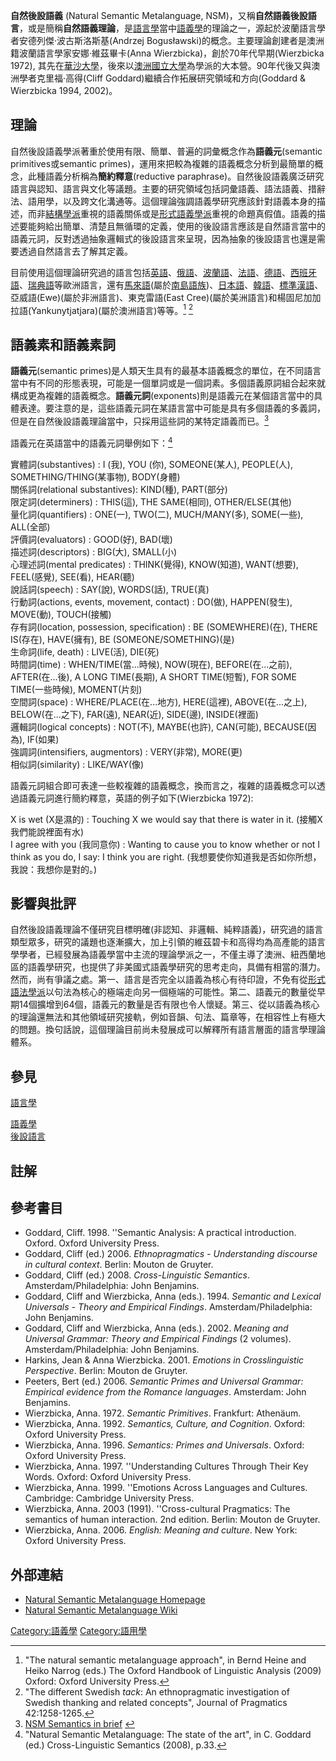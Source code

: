 {{語言學}}

'''自然後設語義''' (Natural Semantic Metalanguage, NSM)，又稱'''自然語義後設語言'''，或是簡稱'''自然語義理論'''，是[[語言學|語言學]]當中[[語義學|語義學]]的理論之一，源起於波蘭語言學者安德列傑‧波古斯洛斯基(Andrzej Bogusławski)的概念。主要理論創建者是澳洲籍波蘭語言學家安娜‧維茲畢卡(Anna Wierzbicka)，創於70年代早期(Wierzbicka 1972), 其先在[[華沙大學|華沙大學]]，後來以[[澳洲國立大學|澳洲國立大學]]為學派的大本營。90年代後又與澳洲學者克里福‧高得(Cliff Goddard)繼續合作拓展研究領域和方向(Goddard & Wierzbicka 1994, 2002)。

==理論==
自然後設語義學派著重於使用有限、簡單、普遍的詞彙概念作為'''語義元'''(semantic primitives或semantic primes)，運用來把較為複雜的語義概念分析到最簡單的概念，此種語義分析稱為'''簡約釋意'''(reductive paraphrase)。自然後設語義廣泛研究語言與認知、語言與文化等議題。主要的研究領域包括詞彙語義、語法語義、措辭法、語用學，以及跨文化溝通等。這個理論強調語義學研究應該針對語義本身的描述，而非[[結構學派|結構學派]]重視的語義關係或是[[形式語義學派|形式語義學派]]重視的命題真假值。語義的描述要能夠給出簡單、清楚且無循環的定義，使用的後設語言應該是自然語言當中的語義元詞，反對透過抽象邏輯式的後設語言來呈現，因為抽象的後設語言也還是需要透過自然語言去了解其定義。

目前使用這個理論研究過的語言包括[[英語|英語]]、[[俄語|俄語]]、[[波蘭語|波蘭語]]、[[法語|法語]]、[[德語|德語]]、[[西班牙語|西班牙語]]、[[瑞典語|瑞典語]]等歐洲語言，還有[[馬來語|馬來語]](屬於[[南島語族|南島語族]])、[[日本語|日本語]]、[[韓語|韓語]]、[[標準漢語|標準漢語]]、亞威語(Ewe)(屬於非洲語言)、東克雷語(East Cree)(屬於美洲語言)和楊固尼加加拉語(Yankunytjatjara)(屬於澳洲語言)等等。<ref>"The natural semantic metalanguage approach", in Bernd Heine and Heiko Narrog (eds.) The Oxford Handbook of Linguistic Analysis (2009) Oxford: Oxford University Press.</ref> <ref>"The different Swedish ''tack'': An ethnopragmatic investigation of Swedish thanking and related concepts", Journal of Pragmatics 42:1258-1265.</ref>

== 語義素和語義素詞 ==
'''語義元'''(semantic primes)是人類天生具有的最基本語義概念的單位，在不同語言當中有不同的形態表現，可能是一個單詞或是一個詞素。多個語義原詞組合起來就構成更為複雜的語義概念。'''語義元詞'''(exponents)則是語義元在某個語言當中的具體表達。要注意的是，這些語義元詞在某語言當中可能是具有多個語義的多義詞，但是在自然後設語義理論當中，只採用這些詞的某特定語義而已。<ref>[http://www.une.edu.au/bcss/linguistics/nsm/semantics-in-brief.php NSM Semantics in brief] {{webarchive|url=https://web.archive.org/web/20120110203441/http://www.une.edu.au/bcss/linguistics/nsm/semantics-in-brief.php |date=2012-01-10 }}</ref>  

語義元在英語當中的語義元詞舉例如下：<ref>"Natural Semantic Metalanguage: The state of the art", in C. Goddard (ed.) Cross-Linguistic Semantics (2008), p.33.</ref>

; 實體詞(substantives) : I (我), YOU (你), SOMEONE(某人), PEOPLE(人), SOMETHING/THING(某事物), BODY(身體)
; 關係詞(relational substantives): KIND(種), PART(部分)
; 限定詞(determiners) : THIS(這), THE SAME(相同), OTHER/ELSE(其他)
; 量化詞(quantifiers) : ONE(一), TWO(二), MUCH/MANY(多), SOME(一些), ALL(全部)
; 評價詞(evaluators) : GOOD(好), BAD(壞)
; 描述詞(descriptors) : BIG(大), SMALL(小)
; 心理述詞(mental predicates) : THINK(覺得), KNOW(知道), WANT(想要), FEEL(感覺), SEE(看), HEAR(聽)
; 說話詞(speech) : SAY(說), WORDS(話), TRUE(真)
; 行動詞(actions, events, movement, contact) : DO(做), HAPPEN(發生), MOVE(動), TOUCH(接觸)
; 存有詞(location, possession, specification) : BE (SOMEWHERE)(在), THERE IS(存在), HAVE(擁有), BE (SOMEONE/SOMETHING)(是)
; 生命詞(life, death) : LIVE(活), DIE(死)
; 時間詞(time) : WHEN/TIME(當...時候), NOW(現在), BEFORE(在...之前), AFTER(在...後), A LONG TIME(長期), A SHORT TIME(短暫), FOR SOME TIME(一些時候), MOMENT(片刻)
; 空間詞(space) : WHERE/PLACE(在...地方), HERE(這裡), ABOVE(在...之上), BELOW(在...之下), FAR(遠), NEAR(近), SIDE(邊), INSIDE(裡面)
; 邏輯詞(logical concepts) : NOT(不), MAYBE(也許), CAN(可能), BECAUSE(因為), IF(如果)
; 強調詞(intensifiers, augmentors) : VERY(非常), MORE(更)
; 相似詞(similarity) : LIKE/WAY(像)

語義元詞組合即可表達一些較複雜的語義概念，換而言之，複雜的語義概念可以透過語義元詞進行簡約釋意，英語的例子如下(Wierzbicka 1972):

; X is wet (X是濕的) : Touching X we would say that there is water in it. (接觸X我們能說裡面有水)
; I agree with you (我同意你) : Wanting to cause you to know whether or not I think as you do, I say: I think you are right. (我想要使你知道我是否如你所想，我說：我想你是對的。)

== 影響與批評 ==
自然後設語義理論不僅研究目標明確(非認知、非邏輯、純粹語義)，研究過的語言類型眾多，研究的議題也逐漸擴大，加上引領的維茲碧卡和高得均為高產能的語言學學者，已經發展為語義學當中主流的理論學派之一，不僅主導了澳洲、紐西蘭地區的語義學研究，也提供了非美國式語義學研究的思考走向，具備有相當的潛力。然而，尚有爭議之處。第一、語言是否完全以語義為核心有待印證，不免有從[[形式語法學派|形式語法學派]]以句法為核心的極端走向另一個極端的可能性。第二、語義元的數量從早期14個擴增到64個，語義元的數量是否有限也令人懷疑。第三、從以語義為核心的理論還無法和其他領域研究接軌，例如音韻、句法、篇章等，在相容性上有極大的問題。換句話說，這個理論目前尚未發展成可以解釋所有語言層面的語言學理論體系。

== 參見 ==
[[語言學|語言學]]
;[[語義學|語義學]]
;[[後設語言|後設語言]]

==註解==
{{reflist}}

== 參考書目 ==
{{refbegin}}
* Goddard, Cliff. 1998. ''Semantic Analysis: A practical introduction. Oxford. Oxford University Press.
* Goddard, Cliff (ed.) 2006. ''Ethnopragmatics - Understanding discourse in cultural context''. Berlin: Mouton de Gruyter.
* Goddard, Cliff (ed.) 2008. ''Cross-Linguistic Semantics''. Amsterdam/Philadelphia: John Benjamins.
* Goddard, Cliff and Wierzbicka, Anna (eds.). 1994. ''Semantic and Lexical Universals - Theory and Empirical Findings''. Amsterdam/Philadelphia: John Benjamins.
* Goddard, Cliff and Wierzbicka, Anna (eds.). 2002. ''Meaning and Universal Grammar:  Theory and Empirical Findings'' (2 volumes). Amsterdam/Philadelphia: John Benjamins.
* Harkins, Jean & Anna Wierzbicka. 2001. ''Emotions in Crosslinguistic Perspective''. Berlin: Mouton de Gruyter.
* Peeters, Bert (ed.) 2006. ''Semantic Primes and Universal Grammar: Empirical evidence from the Romance languages''. Amsterdam: John Benjamins.
* Wierzbicka, Anna. 1972. ''Semantic Primitives''. Frankfurt: Athenäum.
* Wierzbicka, Anna. 1992. ''Semantics, Culture, and Cognition''. Oxford: Oxford University Press.
* Wierzbicka, Anna. 1996. ''Semantics: Primes and Universals''. Oxford: Oxford University Press.
* Wierzbicka, Anna. 1997. ''Understanding Cultures Through Their Key Words. Oxford: Oxford University Press.
* Wierzbicka, Anna. 1999. ''Emotions Across Languages and Cultures. Cambridge: Cambridge University Press.
* Wierzbicka, Anna. 2003 (1991). ''Cross-cultural Pragmatics: The semantics of human interaction. 2nd edition. Berlin: Mouton de Gruyter.
* Wierzbicka, Anna. 2006. ''English: Meaning and culture''. New York: Oxford University Press.
{{refend}}

== 外部連結 ==
*[https://web.archive.org/web/20160803011308/https://www.griffith.edu.au/humanities-languages/school-humanities-languages-social-science/research/natural-semantic-metalanguage-homepage Natural Semantic Metalanguage Homepage]
*[http://nsmetalanguage.pbwiki.com Natural Semantic Metalanguage Wiki]

{{DEFAULTSORT:Natural Semantic Metalanguage}}
[[Category:語義學|Category:語義學]]
[[Category:語用學|Category:語用學]]